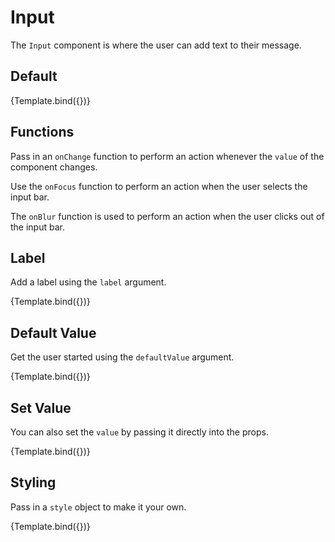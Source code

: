 

<Meta title="Components/Input" component={Input} />


# Input

The `Input` component is where the user can add text to their message.

## Default

<Story name="Default" args={{}}>
  {Template.bind({})}
</Story>

<ArgsTable story="Default" />

## Functions

Pass in an `onChange` function to perform an action whenever the `value` of the component changes.

Use the `onFocus` function to perform an action when the user selects the input bar.

The `onBlur` function is used to perform an action when the user clicks out of the input bar.

## Label

Add a label using the `label` argument.

<Canvas>
  <Story name="Label" args={{ label: 'Send a message...' }}>
    {Template.bind({})}
  </Story>
</Canvas>

## Default Value

Get the user started using the `defaultValue` argument.

<Canvas>
  <Story name="DefaultValue" args={{ defaultValue: 'Hello, world!' }}>
    {Template.bind({})}
  </Story>
</Canvas>

## Set Value

You can also set the `value` by passing it directly into the props.

<Canvas>
  <Story name="SetValue" args={{ value: 'Set value by props' }}>
    {Template.bind({})}
  </Story>
</Canvas>

## Styling

Pass in a `style` object to make it your own.

<Canvas>
  <Story
    name="Styling"
    args={{
      label: 'Send a message...',
      style: {
        borderRadius: '12px',
        border: '4px solid #3148a3',
        padding: '18px',
        fontFamily: 'helvetica',
        backgroundColor: '#9fe7ed',
      },
    }}
  >
    {Template.bind({})}
  </Story>
</Canvas>
